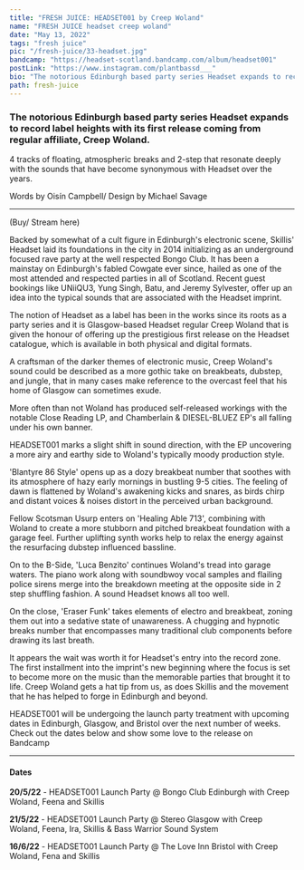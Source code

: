 ---
title: "FRESH JUICE: HEADSET001 by Creep Woland"
name: "FRESH JUICE headset creep woland"
date: "May 13, 2022"
tags: "fresh juice"
pic: "/fresh-juice/33-headset.jpg"
bandcamp: "https://headset-scotland.bandcamp.com/album/headset001"
postLink: "https://www.instagram.com/plantbassd___"
bio: "The notorious Edinburgh based party series Headset expands to record label heights with its first release coming from regular affiliate, Creep Woland"
path: fresh-juice
---

### The notorious Edinburgh based party series Headset expands to record label heights with its first release coming from regular affiliate, Creep Woland.

4 tracks of floating, atmospheric breaks and 2-step that resonate deeply with the sounds that have become synonymous with Headset over the years.

<p className="smallText">Words by Oisín Campbell/ Design by Michael Savage</p>

<hr />

<BandCamp src="album=3153246751" />

(Buy/ Stream here) <HoverLink url="headset-scotland.bandcamp.com/album/headset001" external />

Backed by somewhat of a cult figure in Edinburgh's electronic scene, Skillis' Headset laid its foundations in the city in 2014 initializing as an underground focused rave party at the well respected Bongo Club. It has been a mainstay on Edinburgh's fabled Cowgate ever since, hailed as one of the most attended and respected parties in all of Scotland. Recent guest bookings like UNiiQU3, Yung Singh, Batu, and Jeremy Sylvester, offer up an idea into the typical sounds that are associated with the Headset imprint.

The notion of Headset as a label has been in the works since its roots as a party series and it is Glasgow-based Headset regular Creep Woland that is given the honour of offering up the prestigious first release on the Headset catalogue, which is available in both physical and digital formats.

A craftsman of the darker themes of electronic music, Creep Woland's sound could be described as a more gothic take on breakbeats, dubstep, and jungle, that in many cases make reference to the overcast feel that his home of Glasgow can sometimes exude.

<Picture src="/fresh-juice/33-woland.png" alt="creep woland cover pic" size={1200} />

More often than not Woland has produced self-released workings with the notable Close Reading LP, and Chamberlain & DIESEL-BLUEZ EP's all falling under his own banner.

HEADSET001 marks a slight shift in sound direction, with the EP uncovering a more airy and earthy side to Woland's typically moody production style.

'Blantyre 86 Style' opens up as a dozy breakbeat number that soothes with its atmosphere of hazy early mornings in bustling 9-5 cities. The feeling of dawn is flattened by Woland's awakening kicks and snares, as birds chirp and distant voices & noises distort in the perceived urban background.

Fellow Scotsman Usurp enters on 'Healing Able 713', combining with Woland to create a more stubborn and pitched breakbeat foundation with a garage feel. Further uplifting synth works help to relax the energy against the resurfacing dubstep influenced bassline.

<Picture src="/fresh-juice/33-title.png" alt="headset title cover pic" size={1200} />

On to the B-Side, 'Luca Benzito' continues Woland's tread into garage waters. The piano work along with soundbwoy vocal samples and flailing police sirens merge into the breakdown meeting at the opposite side in 2 step shuffling fashion. A sound Headset knows all too well.

On the close, 'Eraser Funk' takes elements of electro and breakbeat, zoning them out into a sedative state of unawareness. A chugging and hypnotic breaks number that encompasses many traditional club components before drawing its last breath.

It appears the wait was worth it for Headset's entry into the record zone. The first installment into the imprint's new beginning where the focus is set to become more on the music than the memorable parties that brought it to life. Creep Woland gets a hat tip from us, as does Skillis and the movement that he has helped to forge in Edinburgh and beyond.

HEADSET001 will be undergoing the launch party treatment with upcoming dates in Edinburgh, Glasgow, and Bristol over the next number of weeks. Check out the dates below and show some love to the release on Bandcamp <HoverLink url="headset-scotland.bandcamp.com/album/headset001" external />

---

#### Dates

**20/5/22** - HEADSET001 Launch Party @ Bongo Club Edinburgh with Creep Woland, Feena and Skillis <HoverLink url="ra.co/events/1534101" external />

**21/5/22** - HEADSET001 Launch Party @ Stereo Glasgow with Creep Woland, Feena, Ira, Skillis & Bass Warrior Sound System <HoverLink url="ra.co/events/1534105" external />

**16/6/22** - HEADSET001 Launch Party @ The Love Inn Bristol with Creep Woland, Fena and Skillis <HoverLink url="ra.co/events/1534596" external />
